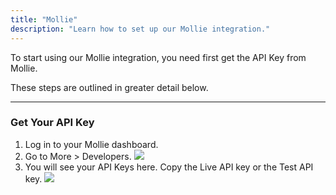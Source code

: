 ```yaml
---
title: "Mollie"
description: "Learn how to set up our Mollie integration."
---
```


To start using our Mollie integration, you need first get the API Key from Mollie.

These steps are outlined in greater detail below.

---

### Get Your API Key

1. Log in to your Mollie dashboard.
2. Go to More > Developers.
   ![](/images/mollie/dashboard.png)
3. You will see your API Keys here. Copy the Live API key or the Test API key.
   ![](/images/mollie/apikey.png)
